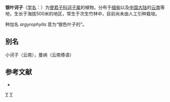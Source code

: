 {{Speciesbox
| genus = Terminalia
| species = argyrophylla
| authority = King & Prain, 1898
}}

'''银叶诃子'''（[[学名|学名]]：{{lang|la|''Terminalia argyrophylla''}}）为[[使君子科|使君子科]][[诃子属|诃子属]]的植物。分布于[[缅甸|缅甸]]以及[[中国大陆|中国大陆]]的[[云南|云南]]等地，生长于海拔500米的地区，常生于次生竹林中，目前尚未由人工引种栽培。

种加名 ''argyrophylla '' 意为“银色叶子的”。

== 别名 ==
小诃子（云南），曼纳（云南傣语）

== 参考文献 ==
<div class="references-small">
* {{cite web| url =http://www.bioinfo.cn/db05/KmzwSpecies.php?action=view&id=3712| title =银叶诃子| work =《中国高等植物数据库全库》| publisher =中国科学院微生物研究所| author =昆明植物研究所| accessdate =2009-02-25| deadurl =yes| archiveurl =https://web.archive.org/web/20160305070842/http://www.bioinfo.cn/db05/KmzwSpecies.php?action=view&id=3712| archivedate =2016-03-05}}
</div>
{{Taxonbar|from=Q15230718}}

[[Category:诃子属|Y]]
[[Category:1898年描述的植物|Y]]


{{植物小作品}}